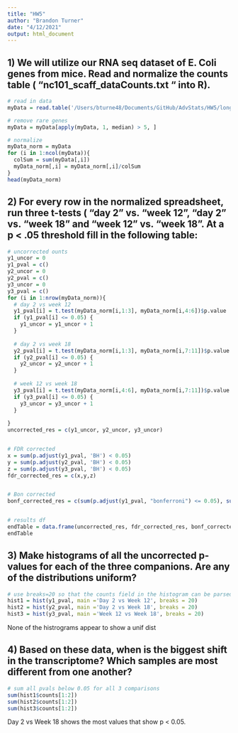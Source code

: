 ```yaml
---
title: "HW5"
author: "Brandon Turner"
date: "4/12/2021"
output: html_document
---
```


## 1)	We will utilize our RNA seq dataset of E. Coli genes from mice.  Read and normalize the counts table ( “nc101_scaff_dataCounts.txt “ into R).

```r
# read in data
myData = read.table('/Users/bturne48/Documents/GitHub/AdvStats/HW5/longitdunalRNASeqData/nc101_scaff_dataCounts.txt', header = T, row.names = 1, sep ='\t', colClasses = c('character', rep('numeric', 11)))

# remove rare genes
myData = myData[apply(myData, 1, median) > 5, ]

# normalize
myData_norm = myData
for (i in 1:ncol(myData)){
  colSum = sum(myData[,i])
  myData_norm[,i] = myData_norm[,i]/colSum
}
head(myData_norm)

```

## 2)	For every row in the normalized spreadsheet, run three t-tests ( “day 2” vs. “week 12”, “day 2” vs. “week 18” and “week 12” vs. “week 18”.  At a p < .05 threshold fill in the following table:

```r
# uncorrected ounts
y1_uncor = 0
y1_pval = c()
y2_uncor = 0
y2_pval = c()
y3_uncor = 0
y3_pval = c()
for (i in 1:nrow(myData_norm)){
  # day 2 vs week 12
  y1_pval[i] = t.test(myData_norm[i,1:3], myData_norm[i,4:6])$p.value
  if (y1_pval[i] <= 0.05) {
    y1_uncor = y1_uncor + 1
  }
  
  # day 2 vs week 18
  y2_pval[i] = t.test(myData_norm[i,1:3], myData_norm[i,7:11])$p.value
  if (y2_pval[i] <= 0.05) {
    y2_uncor = y2_uncor + 1
  }
  
  # week 12 vs week 18
  y3_pval[i] = t.test(myData_norm[i,4:6], myData_norm[i,7:11])$p.value
  if (y3_pval[i] <= 0.05) {
    y3_uncor = y3_uncor + 1
  }
  
}
uncorrected_res = c(y1_uncor, y2_uncor, y3_uncor)


# FDR corrected
x = sum(p.adjust(y1_pval, 'BH') < 0.05)
y = sum(p.adjust(y2_pval, 'BH') < 0.05) 
z = sum(p.adjust(y3_pval, 'BH') < 0.05)
fdr_corrected_res = c(x,y,z)


# Bon corrected
bonf_corrected_res = c(sum(p.adjust(y1_pval, "bonferroni") <= 0.05), sum(p.adjust(y2_pval, "bonferroni") <= 0.05), sum(p.adjust(y3_pval, "bonferroni") <= 0.05))


# results df 
endTable = data.frame(uncorrected_res, fdr_corrected_res, bonf_corrected_res)
endTable
```

## 3)	Make histograms of all the uncorrected p-values for each of the three companions.  Are any of the distributions uniform?

```r
# use breaks=20 so that the counts field in the histogram can be parsed (hist[1:2] = all pvals < 0.05)
hist1 = hist(y1_pval, main ='Day 2 vs Week 12', breaks = 20)
hist2 = hist(y2_pval, main ='Day 2 vs Week 18', breaks = 20)
hist3 = hist(y3_pval, main ='Week 12 vs Week 18', breaks = 20)
```

None of the histrograms appear to show a unif dist

## 4) Based on these data, when is the biggest shift in the transcriptome?  Which samples are most different from one another?
```r
# sum all pvals below 0.05 for all 3 comparisons
sum(hist1$counts[1:2])
sum(hist2$counts[1:2])
sum(hist3$counts[1:2])
```


Day 2 vs Week 18 shows the most values that show p < 0.05. 